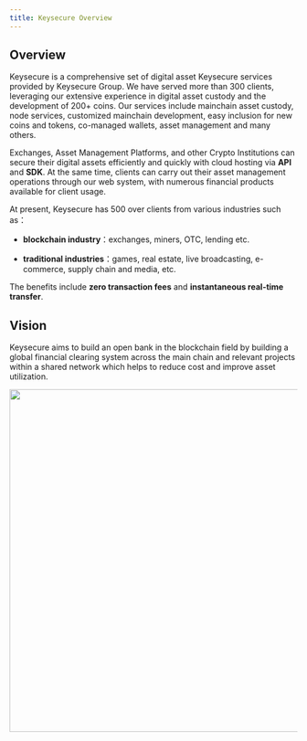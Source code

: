 ```yaml
---
title: Keysecure Overview
---
```


## Overview

Keysecure is a comprehensive set of digital asset Keysecure services provided by Keysecure Group. We have served more than 300 clients, leveraging our extensive experience in digital asset custody and the development of 200+ coins. Our services include mainchain asset custody, node services, customized mainchain development, easy inclusion for new coins and tokens, co-managed wallets, asset management and many others.

Exchanges, Asset Management Platforms, and other Crypto Institutions can secure their digital assets efficiently and quickly with cloud hosting via **API** and **SDK**. At the same time, clients can carry out their asset management operations through our web system, with numerous financial products available for client usage.

At present, Keysecure has 500 over clients from various industries such as：

- **blockchain industry**：exchanges, miners, OTC, lending etc.

- **traditional industries**：games, real estate, live broadcasting, e-commerce, supply chain and media, etc.

The benefits include **zero transaction fees** and **instantaneous real-time transfer**.


## Vision

Keysecure aims to build an open bank in the blockchain field by building a global financial clearing system across the main chain and relevant projects within a shared network which helps to reduce cost and improve asset utilization.

<div className="w-full flex items-center justify-center">
    <img src="/images/apis/yuanjing-en.png" width="600"/>
</div>